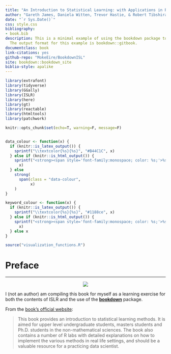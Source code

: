 ```yaml
--- 
title: "An Introduction to Statistical Learning: with Applications in R"
author: "Gareth James, Daniela Witten, Trevor Hastie, & Robert Tibshirani"
date: "`r Sys.Date()`"
css: style.css
bibliography:
- book.bib
description: This is a minimal example of using the bookdown package to write a book.
  The output format for this example is bookdown::gitbook.
documentclass: book
link-citations: yes
github-repo: "MokeEire/BookdownISL"
site: bookdown::bookdown_site
biblio-style: apalike
---
```


```r
library(extrafont)
library(tidyverse)
library(GGally)
library(ISLR)
library(here)
library(gt)
library(reactable)
library(htmltools)
library(patchwork)

knitr::opts_chunk$set(echo=T, warning=F, message=F)


data_colour <- function(x) {
  if (knitr::is_latex_output()) {
    sprintf("\\textcolor{%s}{%s}", "#B44C1C", x)
  } else if (knitr::is_html_output()) {
    sprintf("<strong><span style='font-family:monospace; color: %s;'>%s</span></strong>", "#B44C1C", 
      x)
  } else 
    strong(
      span(class = "data-colour",
           x)
    )
}

keyword_colour <- function(x) {
  if (knitr::is_latex_output()) {
    sprintf("\\textcolor{%s}{%s}", "#1188ce", x)
  } else if (knitr::is_html_output()) {
    sprintf("<strong><span style='font-family:monospace; color: %s;'>%s</span></strong>", "#1188ce", 
      x)
  } else x
}

source("visualization_functions.R")
```

# Preface
***
<div style="text-align:center;">
![](https://images-na.ssl-images-amazon.com/images/I/41pP5+SAv-L._SX330_BO1,204,203,200_.jpg)
</div>

I (not an author) am compiling this book for myself as a learning exercise for both the contents of ISLR and the use of the [**bookdown**](https://bookdown.org/) package. 

From the [book's official website](http://faculty.marshall.usc.edu/gareth-james/ISL/):

>This book provides an introduction to statistical learning methods. It is aimed for upper level undergraduate students, masters students and Ph.D. students in the non-mathematical sciences. The book also contains a number of R labs with detailed explanations on how to implement the various methods in real life settings, and should be a valuable resource for a practicing data scientist.
